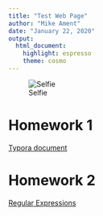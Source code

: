 ```yaml
---
title: "Test Web Page"
author: "Mike Ament"
date: "January 22, 2020"
output: 
  html_document: 
    highlight: espresso
    theme: cosmo
---
```


![Selfie](https://mrament.github.io/Ament_Bio381/me.jpg)

# Homework 1
[Typora document](HW1.html)

# Homework 2
[Regular Expressions](Homework-3.html)